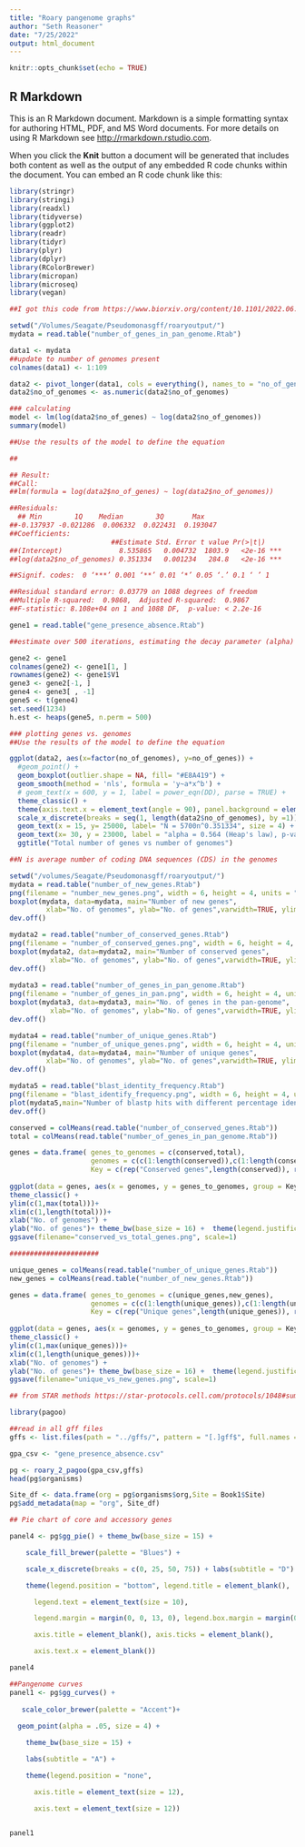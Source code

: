 ```yaml
---
title: "Roary pangenome graphs"
author: "Seth Reasoner"
date: "7/25/2022"
output: html_document
---
```


```r
knitr::opts_chunk$set(echo = TRUE)
```

## R Markdown

This is an R Markdown document. Markdown is a simple formatting syntax for authoring HTML, PDF, and MS Word documents. For more details on using R Markdown see <http://rmarkdown.rstudio.com>.

When you click the **Knit** button a document will be generated that includes both content as well as the output of any embedded R code chunks within the document. You can embed an R code chunk like this:

```r

library(stringr)
library(stringi)
library(readxl)
library(tidyverse)
library(ggplot2)
library(readr)
library(tidyr)
library(plyr)
library(dplyr)
library(RColorBrewer)
library(micropan)
library(microseq)
library(vegan)

```



```r
##I got this code from https://www.biorxiv.org/content/10.1101/2022.06.29.498201v1

setwd("/Volumes/Seagate/Pseudomonasgff/roaryoutput/")
mydata = read.table("number_of_genes_in_pan_genome.Rtab")

data1 <- mydata
##update to number of genomes present 
colnames(data1) <- 1:109

data2 <- pivot_longer(data1, cols = everything(), names_to = "no_of_genomes", values_to = "no_of_genes")
data2$no_of_genomes <- as.numeric(data2$no_of_genomes)

### calculating 
model <- lm(log(data2$no_of_genes) ~ log(data2$no_of_genomes))
summary(model)

##Use the results of the model to define the equation

##

## Result:
##Call:
##lm(formula = log(data2$no_of_genes) ~ log(data2$no_of_genomes))

##Residuals:
  ## Min        1Q    Median        3Q       Max 
##-0.137937 -0.021286  0.006332  0.022431  0.193047 
##Coefficients:
                         ##Estimate Std. Error t value Pr(>|t|)    
##(Intercept)              8.535865   0.004732  1803.9   <2e-16 ***
##log(data2$no_of_genomes) 0.351334   0.001234   284.8   <2e-16 ***

##Signif. codes:  0 ‘***’ 0.001 ‘**’ 0.01 ‘*’ 0.05 ‘.’ 0.1 ‘ ’ 1

##Residual standard error: 0.03779 on 1088 degrees of freedom
##Multiple R-squared:  0.9868,	Adjusted R-squared:  0.9867 
##F-statistic: 8.108e+04 on 1 and 1088 DF,  p-value: < 2.2e-16

gene1 = read.table("gene_presence_absence.Rtab")

##estimate over 500 iterations, estimating the decay parameter (alpha) fitting the Heap’s Law model

gene2 <- gene1
colnames(gene2) <- gene1[1, ]
rownames(gene2) <- gene1$V1
gene3 <- gene2[-1, ]
gene4 <- gene3[ , -1]
gene5 <- t(gene4)
set.seed(1234)
h.est <- heaps(gene5, n.perm = 500) 

### plotting genes vs. genomes
##Use the results of the model to define the equation

ggplot(data2, aes(x=factor(no_of_genomes), y=no_of_genes)) + 
  #geom_point() +
  geom_boxplot(outlier.shape = NA, fill= "#E8A419") +
  geom_smooth(method = 'nls', formula = 'y~a*x^b') +
  # geom_text(x = 600, y = 1, label = power_eqn(DD), parse = TRUE) +
  theme_classic() +
  theme(axis.text.x = element_text(angle = 90), panel.background = element_rect(colour = "black", size=1), text = element_text(size = 10)) +
  scale_x_discrete(breaks = seq(1, length(data2$no_of_genomes), by =1)) +
  geom_text(x = 15, y= 25000, label= "N = 5700n^0.351334", size = 4) +
  geom_text(x= 30, y = 23000, label = "alpha = 0.564 (Heap's law), p-value < 2.2e-16", size = 4)+
  ggtitle("Total number of genes vs number of genomes")

##N is average number of coding DNA sequences (CDS) in the genomes


```

```r
setwd("/volumes/Seagate/Pseudomonasgff/roaryoutput/")
mydata = read.table("number_of_new_genes.Rtab")
png(filename = "number_new_genes.png", width = 6, height = 4, units = "in", res = 300)
boxplot(mydata, data=mydata, main="Number of new genes",
         xlab="No. of genomes", ylab="No. of genes",varwidth=TRUE, ylim=c(0,max(mydata)), outline=FALSE)
dev.off()

mydata2 = read.table("number_of_conserved_genes.Rtab")
png(filename = "number_of_conserved_genes.png", width = 6, height = 4, units = "in", res = 300)
boxplot(mydata2, data=mydata2, main="Number of conserved genes",
          xlab="No. of genomes", ylab="No. of genes",varwidth=TRUE, ylim=c(0,max(mydata)), outline=FALSE)
dev.off()
    
mydata3 = read.table("number_of_genes_in_pan_genome.Rtab")
png(filename = "number_of_genes_in_pan.png", width = 6, height = 4, units = "in", res = 300)
boxplot(mydata3, data=mydata3, main="No. of genes in the pan-genome",
          xlab="No. of genomes", ylab="No. of genes",varwidth=TRUE, ylim=c(0,max(mydata)), outline=FALSE)
dev.off()

mydata4 = read.table("number_of_unique_genes.Rtab")
png(filename = "number_of_unique_genes.png", width = 6, height = 4, units = "in", res = 300)
boxplot(mydata4, data=mydata4, main="Number of unique genes",
         xlab="No. of genomes", ylab="No. of genes",varwidth=TRUE, ylim=c(0,max(mydata)), outline=FALSE)
dev.off()

mydata5 = read.table("blast_identity_frequency.Rtab")
png(filename = "blast_identify_frequency.png", width = 6, height = 4, units = "in", res = 300)
plot(mydata5,main="Number of blastp hits with different percentage identity",  xlab="Blast percentage identity", ylab="No. blast results")
dev.off()

conserved = colMeans(read.table("number_of_conserved_genes.Rtab"))
total = colMeans(read.table("number_of_genes_in_pan_genome.Rtab"))

genes = data.frame( genes_to_genomes = c(conserved,total),
                    genomes = c(c(1:length(conserved)),c(1:length(conserved))),
                    Key = c(rep("Conserved genes",length(conserved)), rep("Total genes",length(total))) )
                    
ggplot(data = genes, aes(x = genomes, y = genes_to_genomes, group = Key, linetype=Key)) +geom_line()+
theme_classic() +
ylim(c(1,max(total)))+
xlim(c(1,length(total)))+
xlab("No. of genomes") +
ylab("No. of genes")+ theme_bw(base_size = 16) +  theme(legend.justification=c(0,1),legend.position=c(0,1))
ggsave(filename="conserved_vs_total_genes.png", scale=1)

######################

unique_genes = colMeans(read.table("number_of_unique_genes.Rtab"))
new_genes = colMeans(read.table("number_of_new_genes.Rtab"))

genes = data.frame( genes_to_genomes = c(unique_genes,new_genes),
                    genomes = c(c(1:length(unique_genes)),c(1:length(unique_genes))),
                    Key = c(rep("Unique genes",length(unique_genes)), rep("New genes",length(new_genes))) )
                    
ggplot(data = genes, aes(x = genomes, y = genes_to_genomes, group = Key, linetype=Key)) +geom_line()+
theme_classic() +
ylim(c(1,max(unique_genes)))+
xlim(c(1,length(unique_genes)))+
xlab("No. of genomes") +
ylab("No. of genes")+ theme_bw(base_size = 16) +  theme(legend.justification=c(1,1),legend.position=c(1,1))
ggsave(filename="unique_vs_new_genes.png", scale=1)


```

```r
## from STAR methods https://star-protocols.cell.com/protocols/1048#summary

library(pagoo)

##read in all gff files 
gffs <- list.files(path = "../gffs/", pattern = "[.]gff$", full.names = TRUE)

gpa_csv <- "gene_presence_absence.csv"

pg <- roary_2_pagoo(gpa_csv,gffs)
head(pg$organisms)

Site_df <- data.frame(org = pg$organisms$org,Site = Book1$Site)
pg$add_metadata(map = "org", Site_df)

```


```r
## Pie chart of core and accessory genes

panel4 <- pg$gg_pie() + theme_bw(base_size = 15) +

    scale_fill_brewer(palette = "Blues") +

    scale_x_discrete(breaks = c(0, 25, 50, 75)) + labs(subtitle = "D") +

    theme(legend.position = "bottom", legend.title = element_blank(),

      legend.text = element_text(size = 10),

      legend.margin = margin(0, 0, 13, 0), legend.box.margin = margin(0, 0, 5, 0),

      axis.title = element_blank(), axis.ticks = element_blank(),

      axis.text.x = element_blank())

panel4
```


```r

##Pangenome curves
panel1 <- pg$gg_curves() +
   
   scale_color_brewer(palette = "Accent")+
  
  geom_point(alpha = .05, size = 4) +

    theme_bw(base_size = 15) +

    labs(subtitle = "A") +

    theme(legend.position = "none",

      axis.title = element_text(size = 12),

      axis.text = element_text(size = 12))


panel1

```

